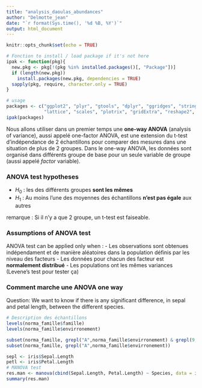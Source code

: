 ```yaml
---
title: "analysis_daoulas_abundances"
author: "Delmotte_jean"
date: "`r format(Sys.time(), '%d %B, %Y')`"
output: html_document
---
```


```r
knitr::opts_chunk$set(echo = TRUE)

# Fonction to install / load package if it's not here
ipak <- function(pkg){
  new.pkg <- pkg[!(pkg %in% installed.packages()[, "Package"])]
  if (length(new.pkg)) 
    install.packages(new.pkg, dependencies = TRUE)
  sapply(pkg, require, character.only = TRUE)
}

# usage
packages <- c("ggplot2", "plyr", "gtools", "dplyr", "ggridges", "stringr", "RColorBrewer",
              "lattice", "scales", "plotrix", "gridExtra", "reshape2", "tidyr", "ggpubr")
ipak(packages)
```

Nous allons utiliser dans un premier temps une **one-way ANOVA** (analysis of variance), aussi appelé one-factor ANOVA, est une extension du t-test d'indépendance de 2 échantillons pour comparer des mesures dans une situation de plus de 2 groupes. Dans le one-way ANOVA, les données sont organisé dans différents groupe de base pour un seule variable de groupe (aussi appelé *factor* variable).

### ANOVA  test hypotheses
- $H_{0}$ : les des différents groupes **sont les mêmes**
- $H_{1}$ : Au moins l'une des moyennes des échantillons **n'est pas égale** aux autres

remarque : Si il n'y a que 2 groupe, un t-test est faiseable.

### Assumptions of ANOVA test

ANOVA test can be applied only when : 
- Les observations sont obtenues indépendament et de manière aléatoires dans la population définis par les niveau des facteurs
- Les données pour chacun des facteur est **normalement distribué**
- Les populations ont les mêmes variances (Levene's test pour tester ça)

### Comment marche une ANOVA one way



Question: We want to know if there is any significant difference, in sepal and petal length, between the different species.
```r
# Description des échantillons
levels(norma_famille$famille)
levels(norma_famille$envirronement)

subset(norma_famille, grepl("A",norma_famille$envirronement) & grepl(9,norma_famille$famille))
subset(norma_famille, grepl("A",norma_famille$envirronement))

sepl <- iris$Sepal.Length
petl <- iris$Petal.Length
# MANOVA test
res.man <- manova(cbind(Sepal.Length, Petal.Length) ~ Species, data = iris)
summary(res.man)


```